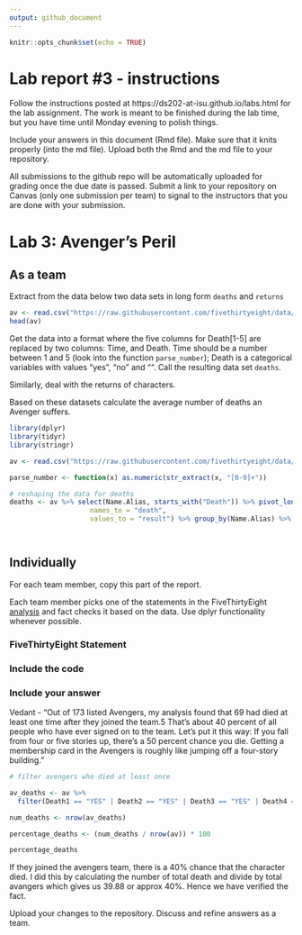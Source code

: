 ```yaml
---
output: github_document
---
```


<!-- README.md is generated from README.Rmd. Please edit the README.Rmd file -->


```r
knitr::opts_chunk$set(echo = TRUE)
```

# Lab report #3 - instructions

Follow the instructions posted at https://ds202-at-isu.github.io/labs.html for the lab assignment. The work is meant to be finished during the lab time, but you have time until Monday evening to polish things.

Include your answers in this document (Rmd file). Make sure that it knits properly (into the md file). Upload both the Rmd and the md file to your repository.  

All submissions to the github repo will be automatically uploaded for grading once the due date is passed.
Submit a link to your repository on Canvas (only one submission per team) to signal to the instructors that you are done with your submission.

# Lab 3: Avenger's Peril

## As a team

Extract from the data below two data sets in long form `deaths` and `returns`

```r
av <- read.csv("https://raw.githubusercontent.com/fivethirtyeight/data/master/avengers/avengers.csv", stringsAsFactors = FALSE)
head(av)
```

Get the data into a format where the five columns for Death[1-5] are replaced by two columns: Time, and Death. Time should be a number between 1 and 5 (look into the function `parse_number`); Death is a categorical variables with values "yes", "no" and "". Call the resulting data set `deaths`. 

Similarly, deal with the returns of characters.

Based on these datasets calculate the average number of deaths an Avenger suffers. 


```r
library(dplyr)
library(tidyr)
library(stringr)

av <- read.csv("https://raw.githubusercontent.com/fivethirtyeight/data/master/avengers/avengers.csv", stringsAsFactors = FALSE)

parse_number <- function(x) as.numeric(str_extract(x, "[0-9]+"))

# reshaping the data for deaths
deaths <- av %>% select(Name.Alias, starts_with("Death")) %>% pivot_longer(cols = Death1:Death5,
                    names_to = "death",
                    values_to = "result") %>% group_by(Name.Alias) %>% filter(result == "YES") %>% summarise(n = n()) %>% summarise(mean_n = mean(n))




```

## Individually

For each team member, copy this part of the report. 

Each team member picks one of the statements in the FiveThirtyEight [analysis](https://fivethirtyeight.com/features/avengers-death-comics-age-of-ultron/) and fact checks it based on the data. Use dplyr functionality whenever possible.

### FiveThirtyEight Statement

### Include the code

### Include your answer

Vedant - "Out of 173 listed Avengers, my analysis found that 69 had died at least one time after they joined the team.5 That’s about 40 percent of all people who have ever signed on to the team. Let’s put it this way: If you fall from four or five stories up, there’s a 50 percent chance you die. Getting a membership card in the Avengers is roughly like jumping off a four-story building."

```r

# filter avengers who died at least once

av_deaths <- av %>%
  filter(Death1 == "YES" | Death2 == "YES" | Death3 == "YES" | Death4 == "YES" | Death5 == "YES")

num_deaths <- nrow(av_deaths)

percentage_deaths <- (num_deaths / nrow(av)) * 100

percentage_deaths

```

If they joined the avengers team, there is a 40% chance that the character died. I did this by calculating the number of total death and divide by total avangers which gives us 39.88 or approx 40%. Hence we have verified the fact.

Upload your changes to the repository. Discuss and refine answers as a team.
